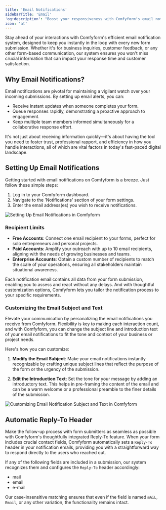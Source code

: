```yaml
---
title: 'Email Notifications'
sidebarTitle: 'Email'
'og:description': "Boost your responsiveness with Comfyform's email notifications for form submissions. Ideal for any account tier, stay updated on user interactions."
icon: 'at'
---
```


Stay ahead of your interactions with Comfyform's efficient email notification system, designed to keep you instantly in the loop with every new form submission. Whether it's for business inquiries, customer feedback, or any other form-based communication, our system ensures you won't miss crucial information that can impact your response time and customer satisfaction.

## Why Email Notifications?

Email notifications are pivotal for maintaining a vigilant watch over your incoming submissions. By setting up email alerts, you can:

- Receive instant updates when someone completes your form.
- Queue responses rapidly, demonstrating a proactive approach to engagement.
- Keep multiple team members informed simultaneously for a collaborative response effort.

It's not just about receiving information quickly—it's about having the tool you need to foster trust, professional rapport, and efficiency in how you handle interactions, all of which are vital factors in today's fast-paced digital landscape.

## Setting Up Email Notifications

Getting started with email notifications on Comfyform is a breeze. Just follow these simple steps:

1. Log in to your Comfyform dashboard.
2. Navigate to the 'Notifications' section of your form settings.
3. Enter the email address(es) you wish to receive notifications.

![Setting Up Email Notifications in Comfyform](/static/email-notifications.png)

### Recipient Limits

- **Free Accounts**: Connect one email recipient to your forms, perfect for solo entrepreneurs and personal projects.
- **Paid Accounts**: Amplify your outreach with up to 10 email recipients, aligning with the needs of growing businesses and teams.
- **Enterprise Accounts**: Obtain a custom number of recipients to match the scale of your operations, ensuring all stakeholders maintain situational awareness.

Each notification email contains all data from your form submission, enabling you to assess and react without any delays. And with thoughtful customization options, Comfyform lets you tailor the notification process to your specific requirements.

### Customizing the Email Subject and Text

Elevate your communication by personalizing the email notifications you receive from Comfyform. Flexibility is key to making each interaction count, and with Comfyform, you can change the subject line and introduction text of your email notifications to fit the tone and context of your business or project needs.

Here's how you can customize:

1. **Modify the Email Subject**: Make your email notifications instantly recognizable by crafting unique subject lines that reflect the purpose of the form or the urgency of the submission.

2. **Edit the Introduction Text**: Set the tone for your message by adding an introductory text. This helps in pre-framing the content of the email and can be a warm welcome or a professional preamble to the finer details of the submission.

![Customizing Email Notification Subject and Text in Comfyform](/static/email-notifications-customizations.png)

## Automatic Reply-To Header

Make the follow-up process with form submitters as seamless as possible with Comfyform's thoughtfully integrated Reply-To feature. When your form includes crucial contact fields, Comfyform automatically sets a `Reply-To` header in your notification emails, providing you with a straightforward way to respond directly to the users who reached out.

If any of the following fields are included in a submission, our system recognizes them and configures the `Reply-To` header accordingly:

- mail
- email
- e-mail

Our case-insensitive matching ensures that even if the field is named `mAiL`, `Email`, or any other variation, the functionality remains intact.